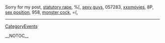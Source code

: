Sorry for my post, <a href=" http://hdestjmlu.notlong.com ">statutory rape</a>,  %[, <a href=" http://uirnsxyvs.notlong.com ">sexy guys</a>,  057283, <a href=" http://siazajhjk.notlong.com ">xxxmovies</a>,  8P, <a href=" http://vmkjbbitn.notlong.com ">sex position</a>,  958, <a href=" http://hpzphkqkh.notlong.com ">monster cock</a>,  =(,
----
[[CategoryEvents]]

__NOTOC__